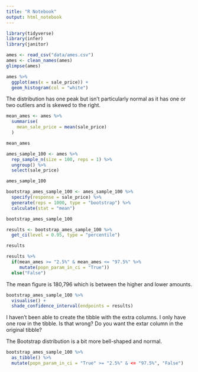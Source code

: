 ```yaml
---
title: "R Notebook"
output: html_notebook
---
```


```r
library(tidyverse)
library(infer)
library(janitor)
```

```r
ames <- read_csv("data/ames.csv")
ames <- clean_names(ames)
glimpse(ames)
```

```r
ames %>% 
  ggplot(aes(x = sale_price)) +
  geom_histogram(col = "white")
```

The distribution has one peak but isn't particularly normal as it has one or two outliers and is skewed to the right.

```r

mean_ames <- ames %>% 
  summarise(
    mean_sale_price = mean(sale_price)
  )

mean_ames
```

```r
ames_sample_100 <- ames %>% 
  rep_sample_n(size = 100, reps = 1) %>% 
  ungroup() %>% 
  select(sale_price)

ames_sample_100
```




```r
bootstrap_ames_sample_100 <- ames_sample_100 %>% 
  specify(response = sale_price) %>% 
  generate(reps = 1000, type = "bootstrap") %>% 
  calculate(stat = "mean")

bootstrap_ames_sample_100
```

```r
results <- bootstrap_ames_sample_100 %>% 
  get_ci(level = 0.95, type = "percentile")

results
```

```r
results %>% 
  if(mean_ames >= "2.5%" & mean_ames <= "97.5%" %>% 
     mutate(popn_param_in_ci = "True")) 
  else("False")
```

The mean figure is 180,796 which is between the higher and lower amounts.

```r
bootstrap_ames_sample_100 %>% 
  visualise() +
  shade_confidence_interval(endpoints = results)
```

I haven't been able to create the tibble with the extra columns. I only have one row in the tibble. Is that wrong? Do you want the extar column in the original tibble?

The Bootstrap distribution is a bit more bell-shaped and normal.

```r
bootstrap_ames_sample_100 %>% 
  as_tibble() %>%
  mutate(popn_param_in_ci = "True" >= "2.5%" & <= "97.5%", "False")
```













































